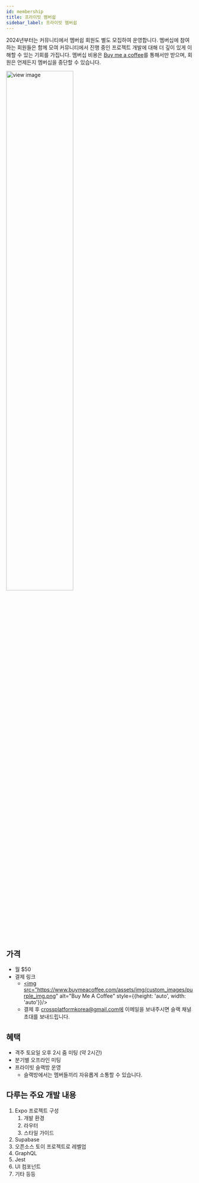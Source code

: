 ```yaml
---
id: membership
title: 프라이빗 멤버쉽
sidebar_label: 프라이빗 멤버쉽
---
```



2024년부터는 커뮤니티에서 멤버쉽 회원도 별도 모집하여 운영합니다. 멤버십에 참여하는 회원들은 함께 모여 커뮤니티에서 진행 중인 프로젝트 개발에 대해 더 깊이 있게 이해할 수 있는 기회를 가집니다. 멤버십 비용은 [Buy me a coffee](https://www.buymeacoffee.com/dooboolab/membership)를 통해서만 받으며, 회원은 언제든지 멤버십을 중단할 수 있습니다.

<AdFitMobileBanner
  unit="DAN-YpcHf9p49U5ykXi8"
  className="adfit-top-mobile"
/>

<img src={ImgMembership} width="60%" alt="view image" />


## 가격
- 월 $50
- 결제 링크
  - <a href="https://www.buymeacoffee.com/dooboolab/membership" target="_blank"><img src="https://www.buymeacoffee.com/assets/img/custom_images/purple_img.png" alt="Buy Me A Coffee" style={{height: 'auto', width: 'auto'}}/></a>
  - 결제 후 crossplatformkorea@gmail.com에 이메일을 보내주시면 슬랙 채널 초대를 보내드립니다.

## 혜택

- 격주 토요일 오후 2시 줌 미팅 (약 2시간)
- 분기별 오프라인 미팅
- 프라이빗 슬랙방 운영
  - 슬랙방에서는 멤버들끼리 자유롭게 소통할 수 있습니다.

## 다루는 주요 개발 내용

1. Expo 프로젝트 구성
   1. 개발 환경
   2. 라우터
   3. 스타일 가이드
2. Supabase
3. 오픈소스 토이 프로젝트로 레벨업
4. GraphQL
5. Jest
6. UI 컴포넌트
7. 기타 등등

<AdFitMobileBanner
  unit="DAN-weLLBNA8C31gpo1t"
  className="adfit-bottom-mobile"
/>
